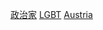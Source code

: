 {{Portal|LGBT}}

[[Category:奧地利LGBT人物|政治家]]
[[Category:奧地利政治人物|LGBT]]
[[Category:各國LGBT政治人物|Austria]]
